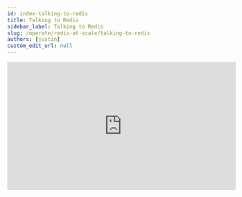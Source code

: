 ```yaml
---
id: index-talking-to-redis
title: Talking to Redis
sidebar_label: Talking to Redis
slug: /operate/redis-at-scale/talking-to-redis
authors: [justin]
custom_edit_url: null
---
```






<iframe
  width="527"
  height="296"
  src="https://www.youtube.com/embed/GnVvrLF7oeE"
  title="YouTube video player"
  frameborder="0"
  allow="accelerometer; autoplay; clipboard-write; encrypted-media; gyroscope; picture-in-picture"
  allowfullscreen></iframe>
